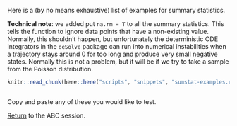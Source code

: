 Here is a (by no means exhaustive) list of examples for summary statistics.

**Technical note**: we added put `na.rm = T` to all the summary statistics. This tells the function to ignore data points that have a non-existing value. Normally, this shouldn't happen, but unfortunately the deterministic ODE integrators in the `deSolve` package can run into numerical instabilities when a trajectory stays around 0 for too long and produce very small negative states. Normally this is not a problem, but it will be if we try to take a sample from the Poisson distribution.

```r
knitr::read_chunk(here::here("scripts", "snippets", "sumstat-examples.r"))
```

```r
```

Copy and paste any of these you would like to test.

[Return](ABC.html#summary-statistics) to the ABC session.
